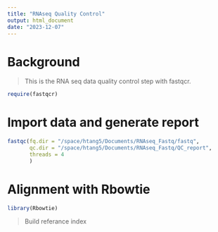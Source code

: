 ```yaml
---
title: "RNAseq Quality Control"
output: html_document
date: "2023-12-07"
---
```


# Background
> This is the RNA seq data quality control step with fastqcr.

```r
require(fastqcr)
```

# Import data and generate report
```r
fastqc(fq.dir = "/space/htang5/Documents/RNAseq_Fastq/fastq", 
       qc.dir = "/space/htang5/Documents/RNAseq_Fastq/QC_report",
       threads = 4                    
       )
```
# Alignment with Rbowtie

```r
library(Rbowtie)
```

>Build referance index

```r

```

